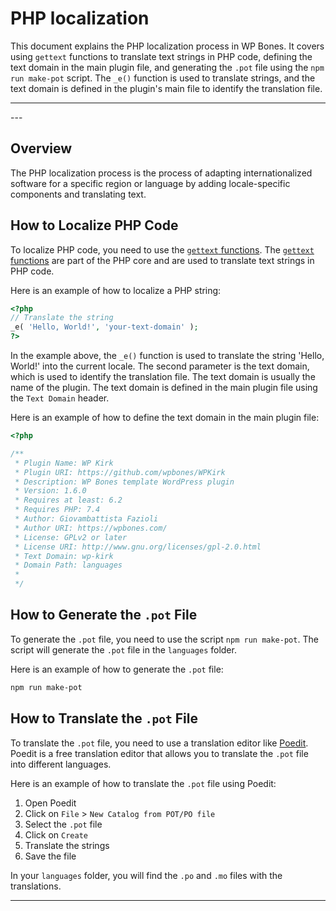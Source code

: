 
# PHP localization

This document explains the PHP localization process in WP Bones. It covers using `gettext` functions to translate text strings in PHP code, defining the text domain in the main plugin file, and generating the `.pot` file using the `npm run make-pot` script. The `_e()` function is used to translate strings, and the text domain is defined in the plugin's main file to identify the translation file.

---
<DocsBoilerplateDemo slug="internationalization" />
---

## Overview

The PHP localization process is the process of adapting internationalized software for a specific region or language by adding locale-specific components and translating text.

## How to Localize PHP Code

To localize PHP code, you need to use the [`gettext` functions](https://developer.wordpress.org/apis/internationalization/internationalization-functions/). The [`gettext` functions](https://developer.wordpress.org/apis/internationalization/internationalization-functions/) are part of the PHP core and are used to translate text strings in PHP code.

Here is an example of how to localize a PHP string:

```php
<?php
// Translate the string
_e( 'Hello, World!', 'your-text-domain' );
?>
```

In the example above, the `_e()` function is used to translate the string 'Hello, World!' into the current locale. The second parameter is the text domain, which is used to identify the translation file. The text domain is usually the name of the plugin. The text domain is defined in the main plugin file using the `Text Domain` header.

Here is an example of how to define the text domain in the main plugin file:

```php copy filename="your-plugin.php" {14}
<?php

/**
 * Plugin Name: WP Kirk
 * Plugin URI: https://github.com/wpbones/WPKirk
 * Description: WP Bones template WordPress plugin
 * Version: 1.6.0
 * Requires at least: 6.2
 * Requires PHP: 7.4
 * Author: Giovambattista Fazioli
 * Author URI: https://wpbones.com/
 * License: GPLv2 or later
 * License URI: http://www.gnu.org/licenses/gpl-2.0.html
 * Text Domain: wp-kirk
 * Domain Path: languages
 *
 */
```

## How to Generate the `.pot` File

To generate the `.pot` file, you need to use the script `npm run make-pot`. The script will generate the `.pot` file in the `languages` folder.

Here is an example of how to generate the `.pot` file:

```bash copy
npm run make-pot
```

## How to Translate the `.pot` File

To translate the `.pot` file, you need to use a translation editor like [Poedit](https://poedit.net/). Poedit is a free translation editor that allows you to translate the `.pot` file into different languages. 

Here is an example of how to translate the `.pot` file using Poedit: 

1. Open Poedit
2. Click on `File` > `New Catalog from POT/PO file`
3. Select the `.pot` file
4. Click on `Create`
5. Translate the strings
6. Save the file

In your `languages` folder, you will find the `.po` and `.mo` files with the translations.

<FileTree>
  <FileTree.Folder name="wp-kirk" defaultOpen>
    <FileTree.Folder label="languages" defaultOpen>
        <FileTree.File name="wp-kirk.pot" />
        <FileTree.File name="wp-kirk-it_IT.po" />
        <FileTree.File name="wp-kirk-it_IT.mo" />
    </FileTree.Folder>
  </FileTree.Folder>
</FileTree>

---
<DocsBoilerplateDemo slug="internationalization" />